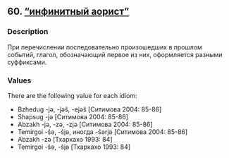 ## 60. <a href =  'https://agricolamz.github.io/The_Circassian_Isoglosses_Database/60.html'>"инфинитный аорист"</a>
### Description

При перечислении последовательно произошедших в прошлом событий, глагол, обозначающий первое из них, оформляется разными суффиксами.

### Values
There are the following value for each idiom:

* Bzhedug  -jə, -jəŝ, -ejəŝ [Ситимова 2004: 85-86] 
* Shapsug  -jə [Ситимова 2004: 85-86] 
* Abzakh  -jə, -zə, -zjə [Ситимова 2004: 85-86] 
* Temirgoi  -ŝə, -ŝjə, иногда -ŝərjə [Ситимова 2004: 85-86] 
* Abzakh  -zə [Тхаркахо 1993: 84] 
* Temirgoi  -ŝə, -ŝjə [Тхаркахо 1993: 84] 

